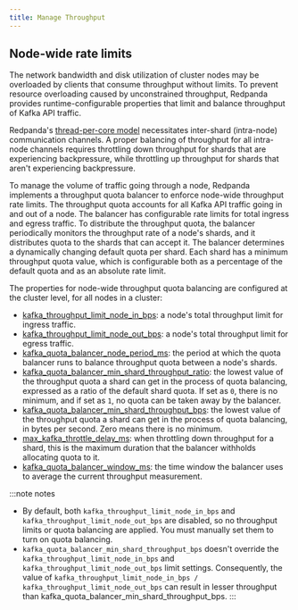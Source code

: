 ```yaml
---
title: Manage Throughput
---
```


<head>
    <meta name="title" content="Manage Throughput | Redpanda Docs"/>
    <meta name="description" content="Manage throughput of cluster nodes."/>
</head>


<ManageThroughputIntro/>

## Node-wide rate limits

The network bandwidth and disk utilization of cluster nodes may be overloaded by clients that consume throughput without limits. To prevent resource overloading caused by unconstrained throughput, Redpanda provides runtime-configurable properties that limit and balance throughput of Kafka API traffic. 

Redpanda's [thread-per-core model](../../../get-started/architecture#thread-per-core-model) necessitates inter-shard (intra-node) communication channels. A proper balancing of throughput for all intra-node channels requires throttling down throughput for shards that are experiencing backpressure, while throttling up throughput for shards that aren't experiencing backpressure. 

To manage the volume of traffic going through a node, Redpanda implements a throughput quota balancer to enforce node-wide throughput rate limits. The throughput quota accounts for all Kafka API traffic going in and out of a node. The balancer has configurable rate limits for total ingress and egress traffic. To distribute the throughput quota, the balancer periodically monitors the throughput rate of a node's shards, and it distributes quota to the shards that can accept it. The balancer determines a dynamically changing default quota per shard. Each shard has a minimum throughput quota value, which is configurable both as a percentage of the default quota and as an absolute rate limit. 

The properties for node-wide throughput quota balancing are configured at the cluster level, for all nodes in a cluster:

- [kafka_throughput_limit_node_in_bps](../../../reference/cluster-properties#kafka_throughput_limit_node_in_bps): a node's total throughput limit for ingress traffic.
- [kafka_throughput_limit_node_out_bps](../../../reference/cluster-properties#kafka_throughput_limit_node_out_bps): a node's total throughput limit for egress traffic.
- [kafka_quota_balancer_node_period_ms](../../../reference/cluster-properties#kafka_quota_balancer_node_period_ms): the period at which the quota balancer runs to balance throughput quota between a node's shards.
- [kafka_quota_balancer_min_shard_throughput_ratio](../../../reference/cluster-properties#kafka_quota_balancer_min_shard_throughput_ratio):	the lowest value of the throughput quota a shard can get in the process of quota balancing, expressed as a ratio of the default shard quota. If set as `0`, there is no minimum, and if set as `1`, no quota can be taken away by the balancer.
- [kafka_quota_balancer_min_shard_throughput_bps](../../../reference/cluster-properties#kafka_quota_balancer_min_shard_throughput_bps):	the lowest value of the throughput quota a shard can get in the process of quota balancing, in bytes per second. Zero means there is no minimum.
- [max_kafka_throttle_delay_ms](../../../reference/tunable-properties#max_kafka_throttle_delay_ms): when throttling down throughput for a shard, this is the maximum duration that the balancer withholds allocating quota to it.
- [kafka_quota_balancer_window_ms](../../../reference/cluster-properties#kafka_quota_balancer_window_ms): the time window the balancer uses to average the current throughput measurement.

:::note notes
- By default, both `kafka_throughput_limit_node_in_bps` and `kafka_throughput_limit_node_out_bps` are disabled, so no throughput limits or quota balancing are applied. You must manually set them to turn on quota balancing.
- `kafka_quota_balancer_min_shard_throughput_bps` doesn't override the `kafka_throughput_limit_node_in_bps` and `kafka_throughput_limit_node_out_bps` limit settings. Consequently, the value of 
`kafka_throughput_limit_node_in_bps / kafka_throughput_limit_node_out_bps` can result in lesser throughput than kafka_quota_balancer_min_shard_throughput_bps.
:::
